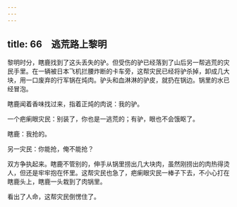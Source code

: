 ```yaml
---
---
---
```

title: 66　逃荒路上黎明
---




黎明时分，瞎鹿找到了这头丢失的驴。但受伤的驴已经落到了山后另一帮逃荒的灾民手里。在一辆被日本飞机拦腰炸断的卡车旁，这帮灾民已经将驴杀掉，卸成几大块，用一口废弃的行军锅在炖肉。驴头和血淋淋的驴皮，就扔在锅边。锅里的水已经冒泡。

瞎鹿闻着香味找过来，指着正炖的肉说：我的驴。

一个疤瘌眼灾民：别装了，你也是一逃荒的；有驴，眼也不会饿眍了。

瞎鹿：我抢的。

另一灾民：你能抢，俺不能抢？

双方争执起来。瞎鹿不管别的，伸手从锅里捞出几大块肉，虽然刚捞出的肉热得烫人，但还是牢牢抱在怀里。这帮灾民也急了，疤瘌眼灾民一棒子下去，不小心打在瞎鹿头上，瞎鹿一头栽到了肉锅里。

看出了人命，这帮灾民倒愣住了。